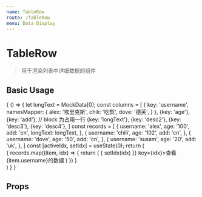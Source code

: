 ```yaml
---
name: TableRow
route: /TableRow
menu: Data Display
---
```



# TableRow

> 用于渲染列表中详细数据的组件

## Basic Usage

<Playground>
  {
    () => {
      let longText = MockData[0];
      const columns = [
        {
          key: 'username',
          namesMapper: {
            alex: '埃里克斯',
            chili: '吃梨',
            dove: '德芙',
          }
        },
        {key: 'age'},
        {key: 'add'},
        // block 为占用一行
        {key: 'longText'},
        {key: 'desc2'},
        {key: 'desc3'},
        {key: 'desc4'},
      ]
      const records = [
        {
          username: 'alex',
          age: '100',
          add: 'cn',
          longText: longText,
        },
        {
          username: 'chili',
          age: '102',
          add: 'cn',
        },
        {
          username: 'dove',
          age: '50',
          add: 'cn',
        },
        {
          username: 'susam',
          age: '20',
          add: 'uk',
        },
      ]
      const [activeIdx, setIdx] = useState(0);
      return (
        <div>
          {
            records.map((item, idx) => {
              return (
                <span
                  className="btn default mr5 mb5"
                  onClick={e => {
                    setIdx(idx)
                  }}
                  key={idx}>查看{item.username}的数据</span>
              )
            })
          }
          <div>
            <TableRow
              columns={columns}
              record={records[activeIdx]} />
          </div>
        </div>
      )
    }
  }
</Playground>

## Props

<Props of={TableRow} />


